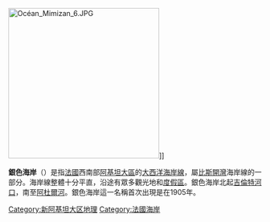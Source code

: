 {{无来源|time=2022-04-07}}
[[Image:Océan_Mimizan_6.JPG|300px]]]]

'''銀色海岸'''（{{lang-fr|Côte d’Argent}}）是指[[法國|法國]]西南部[[阿基坦大區|阿基坦大區]]的[[大西洋|大西洋]][[海岸線|海岸線]]，屬[[比斯開灣|比斯開灣]]海岸線的一部分。海岸線整體十分平直，沿途有眾多觀光地和[[度假區|度假區]]。銀色海岸北起[[吉倫特河口|吉倫特河口]]，南至[[阿杜爾河|阿杜爾河]]。銀色海岸這一名稱首次出現是在1905年。

{{Commons category|Côte d'Argent}}
{{coord|44|35|N|1|15|W|region:FR_scale:1000000|display=title}}

[[Category:新阿基坦大区地理|Category:新阿基坦大区地理]]
[[Category:法國海岸|Category:法國海岸]]